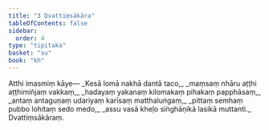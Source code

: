 ```yaml
---
title: "3 Dvattiṃsākāra"
tableOfContents: false
sidebar:
  order: 4
type: "tipitaka"
basket: "su"
book: "kh"
---
```



<DynamicBreadcrumb />

<Division number="1" book="kh" bookNo="18" page="3">

<Paragraph number="17" book="kh">
Atthi imasmiṃ kāye—
</Paragraph>

<Paragraph number="18" type="verses" book="kh">
_Kesā lomā nakhā dantā taco,_  
_maṃsaṃ nhāru aṭṭhi aṭṭhimiñjaṃ vakkaṃ,_  
_hadayaṃ yakanaṃ kilomakaṃ pihakaṃ papphāsaṃ,_  
_antaṃ antaguṇaṃ udariyaṃ karīsaṃ matthaluṅgaṃ,_  
_pittaṃ semhaṃ pubbo lohitaṃ sedo medo,_  
_assu vasā kheḷo siṅghāṇikā lasikā muttanti._  


</Paragraph>
</Division>

<Paragraph number="19" type="center" book="kh">
Dvattiṃsākāraṃ.
</Paragraph>